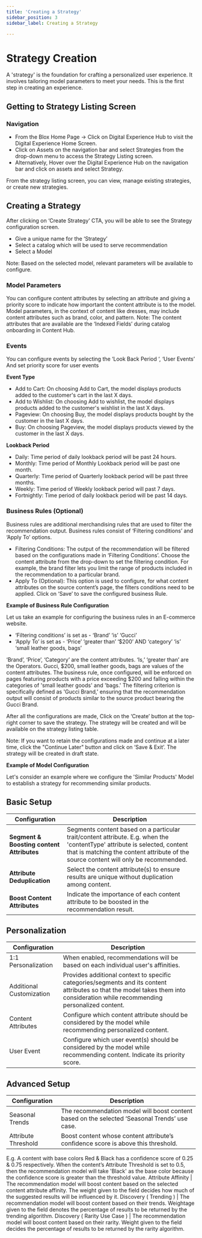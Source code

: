 ```yaml
---
title: 'Creating a Strategy'
sidebar_position: 3
sidebar_label: Creating a Strategy

---
```




# Strategy Creation

A 'strategy' is the foundation for crafting a personalized user experience. It involves tailoring model parameters to meet your needs. This is the first step in creating an experience.

## Getting to Strategy Listing Screen

### Navigation

- From the Blox Home Page -> Click on Digital Experience Hub to visit the Digital Experience Home Screen.
- Click on Assets on the navigation bar and select Strategies from the drop-down menu to access the Strategy Listing screen.
- Alternatively, Hover over the Digital Experience Hub on the navigation bar and click on assets and select Strategy.

From the strategy listing screen, you can view, manage existing strategies, or create new strategies.

## Creating a Strategy

After clicking on ‘Create Strategy’ CTA, you will be able to see the Strategy configuration screen.

- Give a unique name for the ‘Strategy’
- Select a catalog which will be used to serve recommendation
- Select a Model

Note: Based on the selected model, relevant parameters will be available to configure.

### Model Parameters

You can configure content attributes by selecting an attribute and giving a priority score to indicate how important the content attribute is to the model. Model parameters, in the context of content like dresses, may include content attributes such as brand, color, and pattern. Note: The content attributes that are available are the ‘Indexed Fields’ during catalog onboarding in Content Hub.

### Events

You can configure events by selecting the ‘Look Back Period ‘, ‘User Events’ And set priority score for user events

**Event Type**

- Add to Cart: On choosing Add to Cart, the model displays products added to the customer's cart in the last X days.
- Add to Wishlist: On choosing Add to wishlist, the model displays products added to the customer's wishlist in the last X days.
- Pageview: On choosing Buy, the model displays products bought by the customer in the last X days.
- Buy: On choosing Pageview, the model displays products viewed by the customer in the last X days.

**Lookback Period**

- Daily: Time period of daily lookback period will be past 24 hours.
- Monthly: Time period of Monthly Lookback period will be past one month.
- Quarterly: Time period of Quarterly lookback period will be past three months.
- Weekly: Time period of Weekly lookback period will past 7 days.
- Fortnightly: Time period of daily lookback period will be past 14 days.

### Business Rules (Optional)

Business rules are additional merchandising rules that are used to filter the recommendation output. Business rules consist of ‘Filtering conditions’ and ‘Apply To’ options.

- Filtering Conditions: The output of the recommendation will be filtered based on the configurations made in ‘Filtering Conditions’. Choose the content attribute from the drop-down to set the filtering condition. For example, the brand filter lets you limit the range of products included in the recommendation to a particular brand.
- Apply To (Optional): This option is used to configure, for what content attributes on the source content’s page, the filters conditions need to be applied. Click on ‘Save’ to save the configured business Rule.

**Example of Business Rule Configuration**

Let us take an example for configuring the business rules in an E-commerce website.

- ‘Filtering conditions’ is set as - ‘Brand’ ‘is’ ‘Gucci’
- ‘Apply To’ is set as - ‘Price’ ‘greater than’ ‘$200’ AND ‘category’ ‘is’ ‘small leather goods, bags’

‘Brand’, ‘Price’, ‘Category’ are the content attributes. ‘Is,’ ‘greater than’ are the Operators. Gucci, $200, small leather goods, bags are values of the content attributes. The business rule, once configured, will be enforced on pages featuring products with a price exceeding $200 and falling within the categories of 'small leather goods' and 'bags.' The filtering criterion is specifically defined as 'Gucci Brand,' ensuring that the recommendation output will consist of products similar to the source product bearing the Gucci Brand.

After all the configurations are made, Click on the ‘Create’ button at the top-right corner to save the strategy. The strategy will be created and will be available on the strategy listing table.

Note: If you want to retain the configurations made and continue at a later time, click the "Continue Later" button and click on ‘Save & Exit’. The strategy will be created in draft state.

**Example of Model Configuration**

Let's consider an example where we configure the 'Similar Products' Model to establish a strategy for recommending similar products.

## Basic Setup

**Configuration** | **Description**
--- | ---
**Segment & Boosting content Attributes** | Segments content based on a particular trait/content attribute. E.g. when the 'contentType' attribute is selected, content that is matching the content attribute of the source content will only be recommended.
**Attribute Deduplication** | Select the content attribute(s) to ensure results are unique without duplication among content.
**Boost Content Attributes** | Indicate the importance of each content attribute to be boosted in the recommendation result.

## Personalization

**Configuration** | **Description**
--- | ---
1:1 Personalization | When enabled, recommendations will be based on each individual user's affinities.
Additional Customization | Provides additional context to specific categories/segments and its content attributes so that the model takes them into consideration while recommending personalized content.
Content Attributes | Configure which content attribute should be considered by the model while recommending personalized content.
User Event | Configure which user event(s) should be considered by the model while recommending content. Indicate its priority score.

## Advanced Setup

**Configuration** | **Description**
--- | ---
Seasonal Trends | The recommendation model will boost content based on the selected ‘Seasonal Trends’ use case.
Attribute Threshold | Boost content whose content attribute’s confidence score is above this threshold.
E.g. A content with base colors Red & Black has a confidence score of 0.25 & 0.75 respectively. When the content’s Attribute Threshold is set to 0.5, then the recommendation model will take 'Black' as the base color because the confidence score is greater than the threshold value.
Attribute Affinity | The recommendation model will boost content based on the selected content attribute affinity. The weight given to the field decides how much of the suggested results will be influenced by it.
Discovery ( Trending ) | The recommendation model will boost content based on their trends. Weightage given to the field denotes the percentage of results to be returned by the trending algorithm.
Discovery ( Rarity Use Case ) | The recommendation model will boost content based on their rarity. Weight given to the field decides the percentage of results to be returned by the rarity algorithm.
